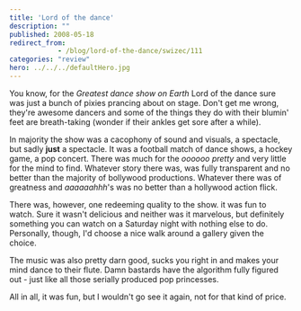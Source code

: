 ```yaml
---
title: 'Lord of the dance'
description: ""
published: 2008-05-18
redirect_from: 
            - /blog/lord-of-the-dance/swizec/111
categories: "review"
hero: ../../../defaultHero.jpg
---
```


You know, for the _Greatest dance show on Earth_ Lord of the dance sure was just a bunch of pixies prancing about on stage. Don't get me wrong, they're awesome dancers and some of the things they do with their blumin' feet are breath-taking (wonder if their ankles get sore after a while).

In majority the show was a cacophony of sound and visuals, a spectacle, but sadly **just** a spectacle. It was a football match of dance shows, a hockey game, a pop concert. There was much for the _oooooo pretty_ and very little for the mind to find. Whatever story there was, was fully transparent and no better than the majority of bollywood productions. Whatever there was of greatness and _aaaaaahhh_'s was no better than a hollywood action flick.

There was, however, one redeeming quality to the show. it was fun to watch. Sure it wasn't delicious and neither was it marvelous, but definitely something you can watch on a Saturday night with nothing else to do. Personally, though, I'd choose a nice walk around a gallery given the choice.

The music was also pretty darn good, sucks you right in and makes your mind dance to their flute. Damn bastards have the algorithm fully figured out - just like all those serially produced pop princesses.

All in all, it was fun, but I wouldn't go see it again, not for that kind of price.
